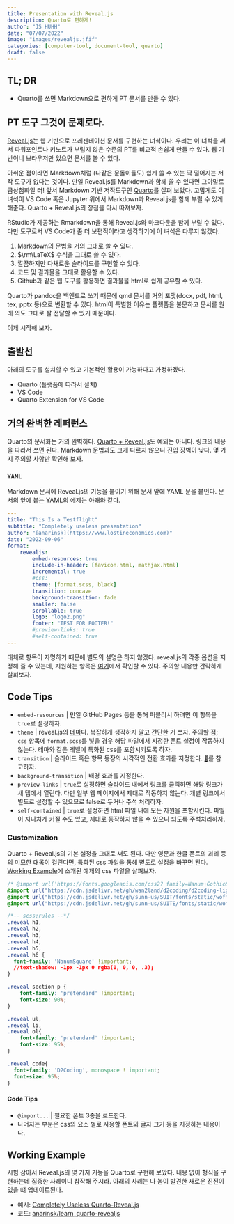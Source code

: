 ```yaml
---
title: Presentation with Reveal.js
description: Quarto로 편하게! 
author: "JS HUHH"
date: "07/07/2022"
image: "images/revealjs.jfif"
categories: [computer-tool, document-tool, quarto]
draft: false
---
```


## TL; DR

- Quarto를 쓰면 Markdown으로 편하게 PT 문서를 만들 수 있다. 

## PT 도구 그것이 문제로다. 

[Reveal.js](https://revealjs.com/)는 웹 기반으로 프레젠테이션 문서를 구현하는 녀석이다. 우리는 이 녀석을 써서 파워포인트나 키노트가 부럽지 않은 수준의 PT를 비교적 손쉽게 만들 수 있다. 웹 기반이니 브라우저만 있으면 문서를 볼 수 있다. 

아쉬운 점이라면 Markdown처럼 (나같은 문돌이들도) 쉽게 쓸 수 있는 딱 떨어지는 저작 도구가 없다는 것이다. 만일 Reveal.js를 Markdown과 함께 쓸 수 있다면 그야말로 금상첨화일 터! 앞서 Markdown 기반 저작도구인 [Quarto](https://anarinsk.github.io/lostineconomics_quarto/posts/computer-tool/2022-05-14-blogging-with-quarto.html)를 살펴 보았다. 고맙게도 이 녀석이 VS Code 혹은 Jupyter 위에서 Markdown과 Reveal.js를 함께 부릴 수 있게 해준다. Quarto + Reveal.js의 장점을 다시 따져보자. 

:::{ .column-margin }
RStudio가 제공하는 Rmarkdown을 통해 Reveal.js와 마크다운을 함께 부릴 수 있다. 다만 도구로서 VS Code가 좀 더 보편적이라고 생각하기에 이 녀석은 다루지 않겠다. 
:::

1. Markdown의 문법을 거의 그대로 쓸 수 있다. 
2. $\rm\LaTeX$ 수식을 그대로 쓸 수 있다. 
3. 깔끔하지만 다채로운 슬라이드를 구현할 수 있다. 
4. 코드 및 결과물을 그대로 활용할 수 있다. 
5. Github과 같은 웹 도구를 활용하면 결과물을 html로 쉽게 공유할 수 있다. 

:::{ .column-margin }
Quarto가 pandoc을 백엔드로 쓰기 때문에 qmd 문서를 거의 포맷(docx, pdf, html, tex, pptx 등)으로 변환할 수 있다. html이 특별한 이유는 플랫폼을 불문하고 문서를 원래 의도 그대로 잘 전달할 수 있기 때문이다. 
:::

이제 시작해 보자. 

## 출발선 

아래의 도구를 설치할 수 있고 기본적인 활용이 가능하다고 가정하겠다. 

- Quarto (플랫폼에 따라서 설치)
- VS Code 
- Quarto Extension for VS Code 

## 거의 완벽한 레퍼런스 

Quarto의 문서화는 거의 완벽하다. [Quarto + Reveal.js](https://quarto.org/docs/presentations/revealjs/)도 예외는 아니다. 링크의 내용을 따라서 쓰면 된다. Markdown 문법과도 크게 다르지 않으니 진입 장벽이 낮다. 몇 가지 주의할 사항만 확인해 보자. 

### `YAML`

Markdown 문서에 Reveal.js의 기능을 붙이기 위해 문서 앞에 YAML 문을 붙인다. 문서의 앞에 붙는 YAML의 예제는 아래와 같다. 

```yaml 
---
title: "This Is a Testflight"
subtitle: "Completely useless presentation"
author: "[anarinsk](https://www.lostineconomics.com)"
date: "2022-09-06"
format: 
    revealjs:
        embed-resources: true
        include-in-header: [favicon.html, mathjax.html]
        incremental: true  
        #css:
        theme: [format.scss, black]
        transition: concave
        background-transition: fade
        smaller: false
        scrollable: true
        logo: "logo2.png"
        footer: "TEST FOR FOOTER!"
        #preview-links: true
        #self-contained: true
---
```

대체로 항목이 자명하기 때문에 별도의 설명은 하지 않겠다. reveal.js의 각종 옵션을 지정해 줄 수 있는데, 지원하는 항목은 [여기](https://tutorial.quarto.org/docs/reference/formats/presentations/revealjs.html)에서 확인할 수 있다. 주의할 내용만 갼락하게 살펴보자.  

:::{.callout-tip}
## Code Tips 
- `embed-resources` | 만일 GitHub Pages 등을 통해 퍼블리시 하려면 이 항목을 `true`로 설정하자. 
- `theme` | reveal.js의 [테마](https://revealjs.com/themes/)다. 복잡하게 생각하지 말고 간단한 거 쓰자. 주의할 점; `css` 항목에 `format.scss`를 넣을 경우 해당 파일에서 지정한 폰트 설정이 작동하지 않는다. 테마와 같은 레벨에 특화된 css를 포함시키도록 하자. 
- `transition` | 슬라이드 혹은 항목 등장의 시각적인 전환 효과를 지정한다. [🔗](https://quarto.org/docs/presentations/revealjs/advanced.html#slide-transitions)를 참고하자. 
- `background-transition` | 배경 효과를 지정한다.
- `preview-links` | `true`로 설정하면 슬라이드 내에서 링크를 클릭하면 해당 링크가 새 탭에서 열린다. 다만 일부 웹 페이지에서 제대로 작동하지 않는다. 개별 링크에서 별도로 설정할 수 있으므로 false로 두거나 주석 처리하자. 
- `self-contained` | `true`로 설정하면 html 파일 내에 모든 자원을 포함시킨다. 파일이 지나치게 커질 수도 있고, 제대로 동작하지 않을 수 있으니 되도록 주석처리하자. 
:::

### Customization 

Quarto + Reveal.js의 기본 설정을 그대로 써도 된다. 다만 영문과 한글 폰트의 괴리 등의 미묘한 대목이 걸린다면, 특화된 css 파일을 통해 볃도로 설정을 바꾸면 된다. [Working Example](#working-example)에 소개된 예제의 css 파일을 살펴보자. 

```css
/* @import url('https://fonts.googleapis.com/css2? family=Nanum+Gothic&display=swap'); */
@import url("https://cdn.jsdelivr.net/gh/wan2land/d2coding/d2coding-ligature-subset.css");
@import url("https://cdn.jsdelivr.net/gh/sunn-us/SUIT/fonts/static/woff2/SUIT.css");
@import url("https://cdn.jsdelivr.net/gh/sunn-us/SUITE/fonts/static/woff2/SUITE.css");

/*-- scss:rules --*/
.reveal h1, 
.reveal h2, 
.reveal h3, 
.reveal h4, 
.reveal h5, 
.reveal h6 {
  font-family: 'NanumSquare' !important;
  //text-shadow: -1px -1px 0 rgba(0, 0, 0, .3);
}

.reveal section p {
    font-family: 'pretendard' !important;
    font-size: 90%;
}

.reveal ul, 
.reveal li, 
.reveal ol{
    font-family: 'pretendard' !important;
    font-size: 95%;
}

.reveal code{
  font-family: 'D2Coding', monospace ! important;
  font-size: 95%;
}
```

:::{.callout-tip}
#### Code Tips
- `@import...` | 필요한 폰트 3종을 로드한다. 
- 나머지는 부분은 css의 요소 별로 사용할 폰트와 글자 크기 등을 지정하는 내용이다. 
:::

## Working Example 

시험 삼아서 Reveal.js의 몇 가지 기능을 Quarto로 구현해 보았다. 내용 없이 형식을 구현하는데 집중한 사례이니 참작해 주시라. 아래의 사례는 나 놈이 발견한 새로운 진전이 있을 떄 업데이트된다. 

- 예시: [Completely Useless Quarto-Reveal.js](https://anarinsk.github.io/learn_quarto-revealjs/#/title-slide)
- 코드: [anarinsk/learn_quarto-revealjs](https://github.com/anarinsk/learn_quarto-revealjs)



